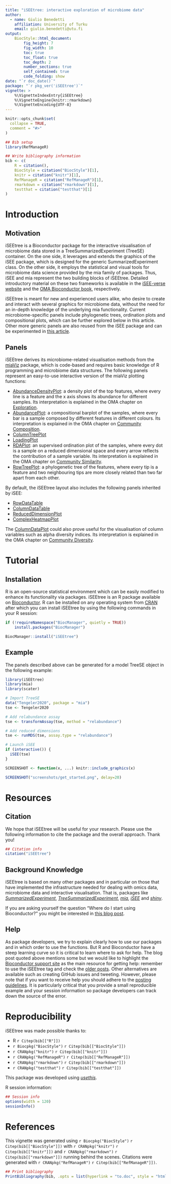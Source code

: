 ```yaml
---
title: "iSEEtree: interactive exploration of microbiome data"
author: 
  - name: Giulio Benedetti
    affiliation: University of Turku
    email: giulio.benedetti@utu.fi
output:
    BiocStyle::html_document:
        fig_height: 7
        fig_width: 10
        toc: true
        toc_float: true
        toc_depth: 2
        number_sections: true
        self_contained: true
        code_folding: show
date: "`r doc_date()`"
package: "`r pkg_ver('iSEEtree')`"
vignette: >
    %\VignetteIndexEntry{iSEEtree}
    %\VignetteEngine{knitr::rmarkdown}
    %\VignetteEncoding{UTF-8}
---
```


```r
knitr::opts_chunk$set(
  collapse = TRUE,
  comment = "#>"
)
```

```r
## Bib setup
library(RefManageR)

## Write bibliography information
bib <- c(
    R = citation(),
    BiocStyle = citation("BiocStyle")[1],
    knitr = citation("knitr")[1],
    RefManageR = citation("RefManageR")[1],
    rmarkdown = citation("rmarkdown")[1],
    testthat = citation("testthat")[1]
)
```

# Introduction

## Motivation

iSEEtree is a Bioconductor package for the interactive visualisation of
microbiome data stored in a TreeSummarizedExperiment (TreeSE) container. On the
one side, it leverages and extends the graphics of the iSEE package, which is
designed for the generic SummarizedExperiment class. On the other side, it
employs the statistical and visual tools for microbiome data science provided by
the mia family of packages. Thus, iSEE and mia represent the two building blocks
of iSEEtree. Detailed introductory material on these two frameworks is available
in the [iSEE-verse website](https://isee.github.io/) and the
[OMA Bioconductor book](https://microbiome.github.io/OMA/docs/devel/),
respectively.

iSEEtree is meant for new and experienced users alike, who desire to create and
interact with several graphics for microbiome data, without the need for an
in-depth knowledge of the underlying mia functionality. Current microbiome-specific
panels include phylogenetic trees, ordination plots and compositional plots,
which can be further explored below in this article. Other more generic panels
are also reused from the iSEE package and can be experimented in
[this article](https://isee.github.io/iSEE/articles/basic.html).

## Panels

iSEEtree derives its microbiome-related visualisation methods from the
[miaViz](https://microbiome.github.io/miaViz/) package, which is code-based and
requires basic knowledge of R programming and microbiome data structures. The
following panels represent an easy-to-use interactive version of the miaViz
plotting functions:

- [AbundanceDensityPlot](https://microbiome.github.io/iSEEtree/reference/AbundanceDensityPlot.html):
  a density plot of the top features, where every line is a feature and the x
  axis shows its abundance for different samples. Its interpretation is
  explained in the OMA chapter on
  [Exploration](https://microbiome.github.io/OMA/docs/devel/pages/12_quality_control.html).
- [AbundancePlot](https://microbiome.github.io/iSEEtree/reference/AbundancePlot.html):
  a compositional barplot of the samples, where every bar is a sample composed
  by different features in different colours. Its interpretation is explained
  in the OMA chapter on
  [Community Composition](https://microbiome.github.io/OMA/docs/devel/pages/21_microbiome_community.html).
- [ColumnTreePlot](https://microbiome.github.io/iSEEtree/reference/ColumnTreePlot.html)
- [LoadingPlot](https://microbiome.github.io/iSEEtree/reference/LoadingPlot.html)
- [RDAPlot](https://microbiome.github.io/iSEEtree/reference/RDAPlot.html): an
  supervised ordination plot of the samples, where every dot is a sample on a
  reduced dimensional space and every arrow reflects the contribution of a
  sample variable. Its interpretation is explained in the OMA chapter on
  [Community Similarity](https://microbiome.github.io/OMA/docs/devel/pages/20_beta_diversity.html).
- [RowTreePlot](https://microbiome.github.io/iSEEtree/reference/RowTreePlot.html):
  a phylogenetic tree of the features, where every tip is a feature and two
  neighbouring tips are more closely related than two far apart from each other.

By default, the iSEEtree layout also includes the following panels inherited by
iSEE:

- [RowDataTable](https://isee.github.io/iSEE/articles/basic.html#row-data-tables)
- [ColumnDataTable](https://isee.github.io/iSEE/articles/basic.html#column-data-tables)
- [ReducedDimensionPlot](https://isee.github.io/iSEE/articles/basic.html#reduced-dimension-plots)
- [ComplexHeatmapPlot](https://isee.github.io/iSEE/articles/basic.html#heat-maps)

The [ColumnDataPlot](https://isee.github.io/iSEE/articles/basic.html#coldataplot)
could also prove useful for the visualisation of column variables such as
alpha diversity indices. Its interpretation is explained in the OMA chapter on
[Community Diversity](https://microbiome.github.io/OMA/docs/devel/pages/14_alpha_diversity.html).

# Tutorial

## Installation
R is an open-source statistical environment which can be easily modified to
enhance its functionality via packages. iSEEtree is an R package available on
[Bioconductor](https://bioconductor.org/). R can be installed on any operating
system from [CRAN](https://cran.r-project.org/) after which you can install
iSEEtree by using the following commands in your R session:

```r
if (!requireNamespace("BiocManager", quietly = TRUE))
    install.packages("BiocManager")

BiocManager::install("iSEEtree")
```

## Example

The panels described above can be generated for a model TreeSE object in the
following example:

```r
library(iSEEtree)
library(mia)
library(scater)

# Import TreeSE
data("Tengeler2020", package = "mia")
tse <- Tengeler2020

# Add relabundance assay
tse <- transformAssay(tse, method = "relabundance")

# Add reduced dimensions
tse <- runMDS(tse, assay.type = "relabundance")

# Launch iSEE
if (interactive()) {
  iSEE(tse)
}
```

```r
SCREENSHOT <- function(x, ...) knitr::include_graphics(x)
```

```r
SCREENSHOT("screenshots/get_started.png", delay=20)
```

# Resources

## Citation

We hope that iSEEtree will be useful for your research. Please use the following information to cite the package and the overall approach. Thank you!

```r
## Citation info
citation("iSEEtree")
```

## Background Knowledge

iSEEtree is based on many other packages and in particular on those that have implemented the infrastructure needed for dealing with omics data, microbiome
data and interactive visualisation. That is, packages like
[_SummarizedExperiment_](https://bioconductor.org/packages/3.18/bioc/html/SummarizedExperiment.html),
[_TreeSummarizedExperiment_](https://bioconductor.org/packages/3.18/bioc/html/TreeSummarizedExperiment.html),
[_mia_](https://bioconductor.org/packages/3.18/bioc/html/mia.html),
[_iSEE_](https://bioconductor.org/packages/3.18/bioc/html/iSEE.html) and
[_shiny_](https://cran.r-project.org/web/packages/shiny/).

If you are asking yourself the question “Where do I start using Bioconductor?”
you might be interested in
[this blog post](https://lcolladotor.github.io/2014/10/16/startbioc/#.VkOKbq6rRuU).

## Help

As package developers, we try to explain clearly how to use our packages and in
which order to use the functions. But R and Bioconductor have a steep learning
curve so it is critical to learn where to ask for help. The blog post quoted
above mentions some but we would like to highlight the
[Bioconductor support site](https://support.bioconductor.org/) as the main
resource for getting help: remember to use the iSEEtree tag and check the
[older posts](https://support.bioconductor.org/t/iSEEtree/). Other alternatives
are available such as creating GitHub issues and tweeting. However, please note
that if you want to receive help you should adhere to the
[posting guidelines](https://www.bioconductor.org/help/support/posting-guide/).
It is particularly critical that you provide a small reproducible example and
your session information so package developers can track down the source of the
error.

# Reproducibility

iSEEtree was made possible thanks to:

- R `r Citep(bib[["R"]])`
- `r Biocpkg("BiocStyle")` `r Citep(bib[["BiocStyle"]])`
- `r CRANpkg("knitr")` `r Citep(bib[["knitr"]])`
- `r CRANpkg("RefManageR")` `r Citep(bib[["RefManageR"]])`
- `r CRANpkg("rmarkdown")` `r Citep(bib[["rmarkdown"]])`
- `r CRANpkg("testthat")` `r Citep(bib[["testthat"]])`

This package was developed using
[_usethis_](https://cran.r-project.org/web/packages/usethis/).

R session information:

```r
## Session info
options(width = 120)
sessionInfo()
```

# References

This vignette was generated using `r Biocpkg("BiocStyle")` `r Citep(bib[["BiocStyle"]])`
with `r CRANpkg("knitr")` `r Citep(bib[["knitr"]])` and `r CRANpkg("rmarkdown")` `r Citep(bib[["rmarkdown"]])` running behind the scenes. Citations were generated with `r CRANpkg("RefManageR")` `r Citep(bib[["RefManageR"]])`.

```r
## Print bibliography
PrintBibliography(bib, .opts = list(hyperlink = "to.doc", style = "html"))
```
